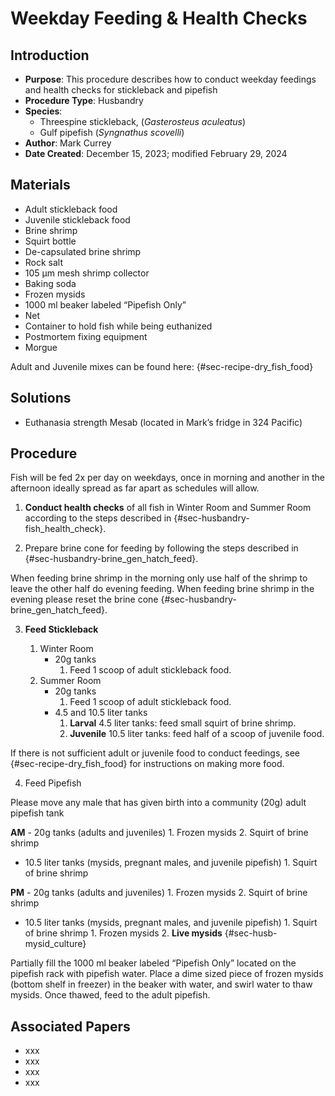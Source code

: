 # Weekday Feeding & Health Checks {#sec-Husb-weekday_feeding}

## Introduction

-   **Purpose**: This procedure describes how to conduct weekday feedings and health checks for stickleback and pipefish
-   **Procedure Type**: Husbandry
-   **Species**:
    -   Threespine stickleback, (*Gasterosteus aculeatus*)
    -   Gulf pipefish (*Syngnathus scovelli*)
-   **Author**: Mark Currey
-   **Date Created**: December 15, 2023; modified February 29, 2024

## Materials

-   Adult stickleback food
-   Juvenile stickleback food
-   Brine shrimp
-   Squirt bottle
-   De-capsulated brine shrimp
-   Rock salt
-   105 μm mesh shrimp collector
-   Baking soda
-   Frozen mysids
-   1000 ml beaker labeled "Pipefish Only"
-   Net
-   Container to hold fish while being euthanized
-   Postmortem fixing equipment
-   Morgue

::: {.callout-notes title="NOTES"}
Adult and Juvenile mixes can be found here: {#sec-recipe-dry_fish_food}
:::

## Solutions

-   Euthanasia strength Mesab (located in Mark's fridge in 324 Pacific)

## Procedure

::: {.callout-warning title="NOTES"}
Fish will be fed 2x per day on weekdays, once in morning and another in the afternoon ideally spread as far apart as schedules will allow.
:::

1.  **Conduct health checks** of all fish in Winter Room and Summer Room according to the steps described in {#sec-husbandry-fish_health_check}.

2.  Prepare brine cone for feeding by following the steps described in {#sec-husbandry-brine_gen_hatch_feed}.

::: {.callout-warning title="NOTES"}
When feeding brine shrimp in the morning only use half of the shrimp to leave the other half do evening feeding. When feeding brine shrimp in the evening please reset the brine cone {#sec-husbandry-brine_gen_hatch_feed}.
:::

3.  **Feed Stickleback**

    1.  Winter Room
        -   20g tanks
            1.  Feed 1 scoop of adult stickleback food.
    2.  Summer Room
        -   20g tanks
            1.  Feed 1 scoop of adult stickleback food.
        -   4.5 and 10.5 liter tanks
            1.  **Larval** 4.5 liter tanks: feed small squirt of brine shrimp.
            2.  **Juvenile** 10.5 liter tanks: feed half of a scoop of juvenile food.

::: {.callout-note title="NOTES"}
If there is not sufficient adult or juvenile food to conduct feedings, see {#sec-recipe-dry_fish_food} for instructions on making more food.
:::

4.  Feed Pipefish

::: {.callout-warning title="NOTES"}
Please move any male that has given birth into a community (20g) adult pipefish tank
:::

**AM** - 20g tanks (adults and juveniles) 1. Frozen mysids 2. Squirt of brine shrimp

-   10.5 liter tanks (mysids, pregnant males, and juvenile pipefish) 1. Squirt of brine shrimp

**PM** - 20g tanks (adults and juveniles) 1. Frozen mysids 2. Squirt of brine shrimp

-   10.5 liter tanks (mysids, pregnant males, and juvenile pipefish) 1. Squirt of brine shrimp 1. Frozen mysids 2. **Live mysids** {#sec-husb-mysid_culture}

::: {.callout-warning title="NOTE FOR PREPARING AND FEEDING FROZEN MYSIDS"}
Partially fill the 1000 ml beaker labeled "Pipefish Only" located on the pipefish rack with pipefish water. Place a dime sized piece of frozen mysids (bottom shelf in freezer) in the beaker with water, and swirl water to thaw mysids. Once thawed, feed to the adult pipefish.
:::

## Associated Papers

-   xxx
-   xxx
-   xxx
-   xxx
